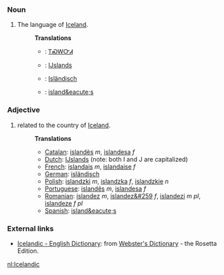 === Noun ===
#The language of [[Iceland]].
#:'''Translations'''
#:*{{chr}}: [[ᎢᏍᎳᏅᏗ]]
#:*{{nl}}: [[IJslands]] {{n}}
#:*{{de}}: [[Isländisch]] {{n}}
#:*{{es}}: [[island&eacute;s]]

=== Adjective ===
#related to the country of [[Iceland]].
#:'''Translations'''
#:*[[Catalan]]: [[islandès]] ''m'', [[islandesa]] ''f''
#:*[[Dutch]]: [[IJslands]] (note: both I and J are capitalized)
#:*[[French]]: [[islandais]] ''m'', [[islandaise]] ''f''
#:*[[German]]: [[isländisch]]
#:*[[Polish]]: [[islandzki]] ''m'', [[islandzka]] ''f'', [[islandzkie]] ''n''
#:*[[Portuguese]]: [[islandês]] ''m'', [[islandesa]] ''f''
#:*[[Romanian]]: [[islandez]] ''m'', [[islandez&#259]] ''f'', [[islandezi]] ''m pl'', [[islandeze]] ''f pl''
#:*[[Spanish]]: [[island&eacute;s]]

=== External links ===
*[http://www.websters-online-dictionary.org/definition/Icelandic-english/ Icelandic - English Dictionary]: from [http://www.websters-online-dictionary.org/ Webster's Dictionary] - the Rosetta Edition.

[[nl:Icelandic]]